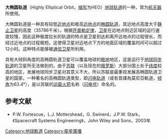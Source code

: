{{noteTA
|G1=物理學
}}

'''大椭圆轨道'''（Highly Elliptical Orbit，[[缩写|缩写]]为HEO）[[地球轨道|地球轨道]]的一种，常为[[航天器|航天器]]所使用。

大椭圆轨道是一种具有较低[[近地点|近地点]]和极高[[远地点|远地点]]的[[椭圆轨道|椭圆轨道]]，其远地点高度大于[[静止卫星|静止卫星]]的高度（35786千米）。根据[[开普勒定律|开普勒定律]]，[[卫星|卫星]]在远地点附近区域的运行速度较慢，因此这种极度拉长的轨道的特点是卫星到达和离开远地点的过程很长，而经过近地点的过程极短。这使得卫星对远地点下方的地面区域的覆盖时间可以超过12小时。这种特点能够被[[通信卫星|通信卫星]]所利用。

具有大倾斜角度的高椭圆轨道卫星可以覆盖地球的[[极地|极地]]地区，这是运行于[[地球同步轨道|地球同步轨道]]的卫星所无法做到的。由于[[苏联|苏联]]（以及现在的[[俄罗斯|俄罗斯]]）大部分国土处于[[纬度|纬度]]较高的地区，发展地球同步卫星对其意义不大，所以苏联是最重视发展高椭圆轨道卫星的国家。一种著名的高椭圆轨道类型，即[[闪电轨道|闪电轨道]]（或有音譯為莫尼亞軌道，[[倾角|倾角]]为63.4°），是以苏联的[[运载火箭|运载火箭]]名称（[[闪电号火箭|闪电号]]）命名的。

==参考文献==
*P.W. Fortescue，L.J. Mottershead，G. Swinerd，J.P.W. Stark，《Spacecraft Systems Engineering》，John Wiley and Sons，2003年

{{軌道}}

[[Category:地球軌道|Category:地球軌道]]
[[Category:衛星廣播|Category:衛星廣播]]